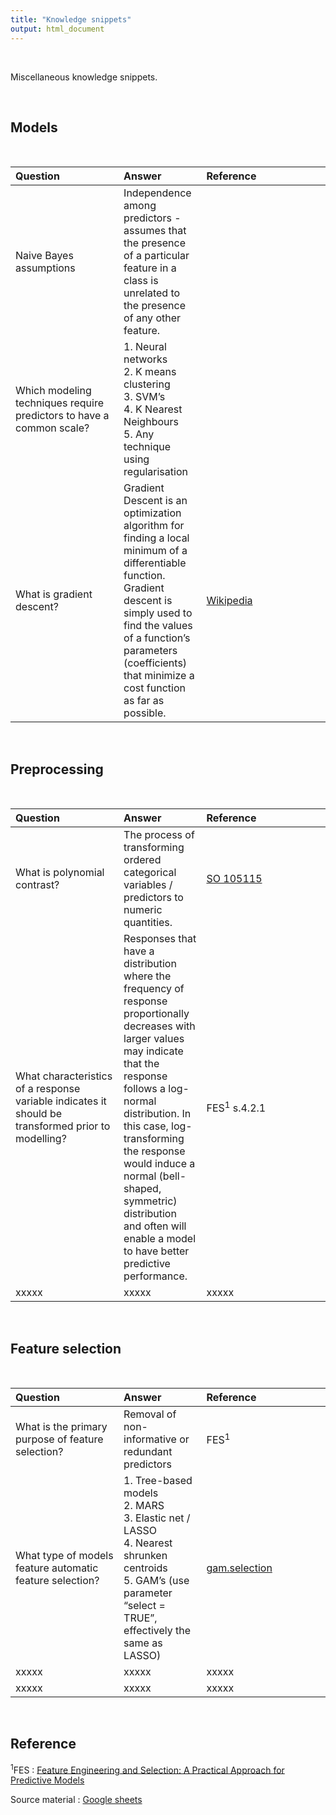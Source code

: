 ```yaml
---
title: "Knowledge snippets"
output: html_document
---
```


<br>

Miscellaneous knowledge snippets. 

<br>

## Models

<br>

| Question | Answer | Reference |  
| :------- | :----- | :-------- |  
| Naive Bayes assumptions      | Independence among predictors - assumes that the presence of a particular feature in a class is unrelated to the presence of any other feature. |  |  
| Which modeling techniques require predictors to have a common scale? | 1. Neural networks<br/>2. K means clustering<br/>3. SVM's<br/>4. K Nearest Neighbours<br/>5. Any technique using regularisation |  |  
| What is gradient descent? | Gradient Descent is an optimization algorithm for finding a local minimum of a differentiable function. Gradient descent is simply used to find the values of a function's parameters (coefficients) that minimize a cost function as far as possible. |[Wikipedia](https://en.wikipedia.org/wiki/Gradient_descent) | 

<br>

## Preprocessing

<br>

| Question | Answer | Reference |  
| :------- | :----- | :-------- |  
| What is polynomial contrast? | The process of transforming ordered categorical variables / predictors to numeric quantities. | [SO 105115](https://stats.stackexchange.com/questions/105115/polynomial-contrasts-for-regression) |  
| What characteristics of a response variable indicates it should be transformed prior to modelling? | Responses that have a distribution where the frequency of response proportionally decreases with larger values may indicate that the response follows a log-normal distribution. In this case, log-transforming the response would induce a normal (bell-shaped, symmetric) distribution and often will enable a model to have better predictive performance. | FES^1^ s.4.2.1 |  
| xxxxx | xxxxx | xxxxx |  

<br>

## Feature selection

<br>

| Question | Answer | Reference |  
| :------- | :----- | :-------- |  
| What is the primary purpose of feature selection? | Removal of non-informative or redundant predictors | FES^1^ |  
| What type of models feature automatic feature selection? | 1. Tree-based models<br/>2. MARS<br/>3. Elastic net / LASSO<br/>4. Nearest shrunken centroids<br/>5. GAM's (use parameter "select = TRUE", effectively the same as LASSO) | [gam.selection](https://stat.ethz.ch/R-manual/R-devel/library/mgcv/html/gam.selection.html) | 
| xxxxx | xxxxx | xxxxx |  
| xxxxx | xxxxx | xxxxx |  


<br>


## Reference  

^1^FES : [Feature Engineering and Selection: A Practical Approach for Predictive Models](http://www.feat.engineering/index.html)  

Source material : [Google sheets](https://docs.google.com/spreadsheets/d/16ZWgXmCtMD_DHhIUkp0JoA3vrlphjRjO_17dbtWRoUI/edit#gid=0)  